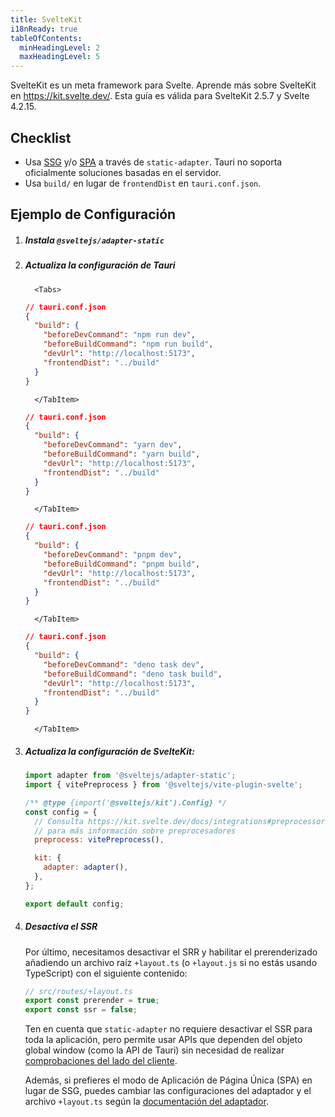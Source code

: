 ```yaml
---
title: SvelteKit
i18nReady: true
tableOfContents:
  minHeadingLevel: 2
  maxHeadingLevel: 5
---
```



SvelteKit es un meta framework para Svelte. Aprende más sobre SvelteKit en https://kit.svelte.dev/. Esta guía es válida para SvelteKit 2.5.7 y Svelte 4.2.15.

## Checklist

- Usa [SSG](https://kit.svelte.dev/docs/adapter-static) y/o [SPA](https://kit.svelte.dev/docs/single-page-apps) a través de  `static-adapter`. Tauri no soporta oficialmente soluciones basadas en el servidor.
- Usa `build/` en lugar de `frontendDist` en `tauri.conf.json`.

## Ejemplo de Configuración

<Steps>

1.  ##### Instala `@sveltejs/adapter-static`

    <CommandTabs
      npm="npm install --save-dev @sveltejs/adapter-static"
      yarn="yarn add -D @sveltejs/adapter-static"
      pnpm="pnpm add -D @sveltejs/adapter-static"
      deno="deno add -D npm:@sveltejs/adapter-static"
    />

1.  ##### Actualiza la configuración de Tauri

          <Tabs>

      <TabItem label="npm">

    ```json
    // tauri.conf.json
    {
      "build": {
        "beforeDevCommand": "npm run dev",
        "beforeBuildCommand": "npm run build",
        "devUrl": "http://localhost:5173",
        "frontendDist": "../build"
      }
    }
    ```

          </TabItem>

    <TabItem label="yarn">

    ```json
    // tauri.conf.json
    {
      "build": {
        "beforeDevCommand": "yarn dev",
        "beforeBuildCommand": "yarn build",
        "devUrl": "http://localhost:5173",
        "frontendDist": "../build"
      }
    }
    ```

          </TabItem>

    <TabItem label="pnpm">

    ```json
    // tauri.conf.json
    {
      "build": {
        "beforeDevCommand": "pnpm dev",
        "beforeBuildCommand": "pnpm build",
        "devUrl": "http://localhost:5173",
        "frontendDist": "../build"
      }
    }
    ```

          </TabItem>

    <TabItem label="deno">

    ```json
    // tauri.conf.json
    {
      "build": {
        "beforeDevCommand": "deno task dev",
        "beforeBuildCommand": "deno task build",
        "devUrl": "http://localhost:5173",
        "frontendDist": "../build"
      }
    }
    ```

          </TabItem>

    </Tabs>

1.  ##### Actualiza la configuración de SvelteKit:

    ```js title="svelte.config.js" {1}
    import adapter from '@sveltejs/adapter-static';
    import { vitePreprocess } from '@sveltejs/vite-plugin-svelte';

    /** @type {import('@sveltejs/kit').Config} */
    const config = {
      // Consulta https://kit.svelte.dev/docs/integrations#preprocessors
      // para más información sobre preprocesadores
      preprocess: vitePreprocess(),

      kit: {
        adapter: adapter(),
      },
    };

    export default config;
    ```

1.  ##### Desactiva el SSR

    Por último, necesitamos desactivar el SRR y habilitar el prerenderizado añadiendo un archivo raíz  `+layout.ts` (o `+layout.js` si no estás usando TypeScript) con el siguiente contenido:

    ```ts
    // src/routes/+layout.ts
    export const prerender = true;
    export const ssr = false;
    ```

    Ten en cuenta que `static-adapter` no requiere desactivar el SSR para toda la aplicación, pero permite usar APIs que dependen del objeto global window (como la API de Tauri) sin necesidad de realizar [comprobaciones del lado del cliente](https://kit.svelte.dev/docs/faq#how-do-i-use-x-with-sveltekit-how-do-i-use-a-client-side-only-library-that-depends-on-document-or-window).

    Además, si prefieres el modo de Aplicación de Página Única (SPA) en lugar de SSG, puedes cambiar las configuraciones del adaptador y el archivo `+layout.ts` según la [documentación del adaptador](https://kit.svelte.dev/docs/single-page-apps).

</Steps>
